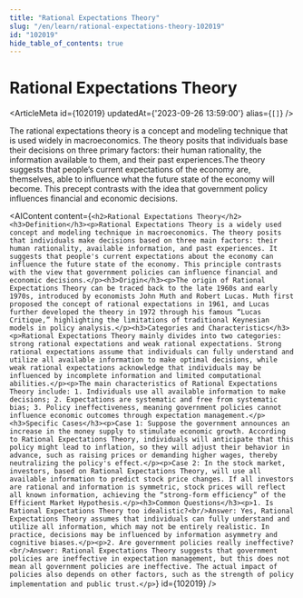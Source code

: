 ```yaml
---
title: "Rational Expectations Theory"
slug: "/en/learn/rational-expectations-theory-102019"
id: "102019"
hide_table_of_contents: true
---
```



# Rational Expectations Theory

<ArticleMeta id={102019} updatedAt={'2023-09-26 13:59:00'} alias={`[]`} />
<div className='border-solid border-b border-t-0 my-4 border-[var(--ifm-color-gray-300)]' />

The rational expectations theory is a concept and modeling technique that is used widely in macroeconomics. The theory posits that individuals base their decisions on three primary factors: their human rationality, the information available to them, and their past experiences.The theory suggests that people’s current expectations of the economy are, themselves, able to influence what the future state of the economy will become. This precept contrasts with the idea that government policy influences financial and economic decisions.

<AIContent content={`<h2>Rational Expectations Theory</h2><h3>Definition</h3><p>Rational Expectations Theory is a widely used concept and modeling technique in macroeconomics. The theory posits that individuals make decisions based on three main factors: their human rationality, available information, and past experiences. It suggests that people's current expectations about the economy can influence the future state of the economy. This principle contrasts with the view that government policies can influence financial and economic decisions.</p><h3>Origin</h3><p>The origin of Rational Expectations Theory can be traced back to the late 1960s and early 1970s, introduced by economists John Muth and Robert Lucas. Muth first proposed the concept of rational expectations in 1961, and Lucas further developed the theory in 1972 through his famous “Lucas Critique,” highlighting the limitations of traditional Keynesian models in policy analysis.</p><h3>Categories and Characteristics</h3><p>Rational Expectations Theory mainly divides into two categories: strong rational expectations and weak rational expectations. Strong rational expectations assume that individuals can fully understand and utilize all available information to make optimal decisions, while weak rational expectations acknowledge that individuals may be influenced by incomplete information and limited computational abilities.</p><p>The main characteristics of Rational Expectations Theory include: 1. Individuals use all available information to make decisions; 2. Expectations are systematic and free from systematic bias; 3. Policy ineffectiveness, meaning government policies cannot influence economic outcomes through expectation management.</p><h3>Specific Cases</h3><p>Case 1: Suppose the government announces an increase in the money supply to stimulate economic growth. According to Rational Expectations Theory, individuals will anticipate that this policy might lead to inflation, so they will adjust their behavior in advance, such as raising prices or demanding higher wages, thereby neutralizing the policy's effect.</p><p>Case 2: In the stock market, investors, based on Rational Expectations Theory, will use all available information to predict stock price changes. If all investors are rational and information is symmetric, stock prices will reflect all known information, achieving the “strong-form efficiency” of the Efficient Market Hypothesis.</p><h3>Common Questions</h3><p>1. Is Rational Expectations Theory too idealistic?<br/>Answer: Yes, Rational Expectations Theory assumes that individuals can fully understand and utilize all information, which may not be entirely realistic. In practice, decisions may be influenced by information asymmetry and cognitive biases.</p><p>2. Are government policies really ineffective?<br/>Answer: Rational Expectations Theory suggests that government policies are ineffective in expectation management, but this does not mean all government policies are ineffective. The actual impact of policies also depends on other factors, such as the strength of policy implementation and public trust.</p>`} id={102019} />
